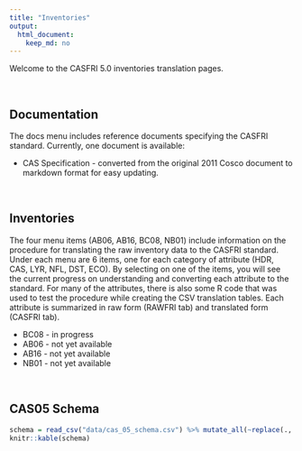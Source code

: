 ```yaml
---
title: "Inventories"
output:
  html_document:
    keep_md: no
---
```


Welcome to the CASFRI 5.0 inventories translation pages.

<br>

## Documentation

The docs menu includes reference documents specifying the CASFRI standard. Currently, one document is available:

  * CAS Specification - converted from the original 2011 Cosco document to markdown format for easy updating.

<br>

## Inventories

The four menu items (AB06, AB16, BC08, NB01) include information on the procedure for translating the raw inventory data to the CASFRI standard. Under each menu are 6 items, one for each category of attribute (HDR, CAS, LYR, NFL, DST, ECO). By selecting on one of the items, you will see the current progress on understanding and converting each attribute to the standard. For many of the attributes, there is also some R code that was used to test the procedure while creating the CSV translation tables. Each attribute is summarized in raw form (RAWFRI tab) and translated form (CASFRI tab).

  * BC08 - in progress
  * AB06 - not yet available
  * AB16 - not yet available
  * NB01 - not yet available

<br>

## CAS05 Schema

```r
schema = read_csv("data/cas_05_schema.csv") %>% mutate_all(~replace(., is.na(.), ""))
knitr::kable(schema)
```